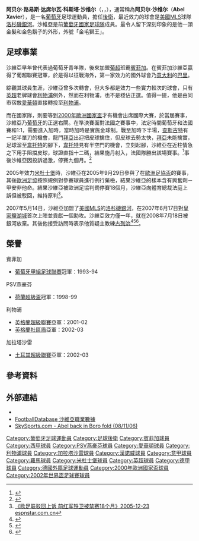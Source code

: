 {{noteta
|G1=liverpoolfc
|G2=uefa
|T=zh-hans:阿贝尔·沙维尔;zh-hk:阿貝爾·沙維亞;zh-tw:阿貝爾·沙維爾;
|1=zh-hans:沙维尔;zh-hk:沙維亞;zh-tw:沙維爾;
|2=zh-hans:席尔瓦;zh-hk:施華;zh-tw:席爾瓦;
|3=zh-hans:科斯塔;zh-hk:哥斯達;zh-tw:科斯塔;
|4=zh-hans:路易斯;zh-hk:路爾斯;zh-tw:路易斯;
|5=zh-hans:古利特;zh-hk:古列治;zh-tw:古利特;
}}
{{Football player infobox
|          playername = 阿贝尔·沙维尔<br>''Abel Xavier''
|               image =
|            fullname = Abel Luís da Silva Costa Xavier
|         dateofbirth = {{birth date and age|1972|11|30}}
|         cityofbirth = [[楠普拉|楠普拉]]
|      countryofbirth = [[File:Flag_of_Portuguese_East_Africa_(proposal).svg|25px]] [[莫桑比克|葡属莫桑比克]]
|              height = {{height|m=1.91}}
|         currentclub =
|          clubnumber =
|            position = [[後衛_(足球)|後衛]]
|               years = 1990–1993<br />1993–1995<br />1995–1996<br />1996–1998<br />1998–1999<br />1999–2002<br />2002–2003<br />2003<br />2004–2005<br />2005<br />2005–2007<br />2007–2008
|               clubs = [[艾馬多拉|艾馬多拉]]<br />[[賓菲加|賓菲加]]<br />[[巴里體育俱樂部|巴里]]<br />[[皇家奥维耶多|皇家奧維耶多]]<br />[[PSV燕豪芬|PSV燕豪芬]]<br />[[愛華頓|愛華頓]]<br />[[利物浦足球會|利物浦]]<br />[[加拉塔沙雷|加拉塔沙雷]]<br />[[漢諾威96足球俱樂部|漢諾威]]<br />[[羅馬足球俱樂部|羅馬]]<br />[[米杜士堡足球會|米杜士堡]]<br />[[洛杉磯銀河|洛杉磯銀河]]
|         caps(goals) = 85 (5)<br />45 (4)<br />{{0}}8 (0)<br />58 (0)<br />19 (2)<br />43 (0)<br />14 (1)<br />11 (0)<br />{{0}}5 (0)<br />{{0}}3 (0)<br />18 (1)<br />21 (0)
|       nationalyears = 1993–2002
|        nationalteam = {{fb|POR}}
| nationalcaps(goals) = 20 (2)
|            pcupdate = 2008年7月4日
}}{{中文譯名
| english    = Abel '''Xavier'''
| putonghua  = 沙维尔<small>（譯名手冊<ref>葡萄牙語姓名譯名手冊，[[新華通訊社|新華通訊社]]譯名室，ISBN 7-100-01663-0，參閱於2008年11月24日。</ref>）</small> <br>哈维尔<ref>哈維爾是[[西班牙語|西班牙語]]的譯法，部分媒體誤用，如[http://chelsea.sina.com.cn/news/2007-07-14/06203047.html] {{Wayback|url=http://chelsea.sina.com.cn/news/2007-07-14/06203047.html |date=20190725104129 }}。</ref>
| taiwan     = 沙維爾
| cantonese  = 沙維亞
|}}
'''阿贝尔·路易斯·达席尔瓦·科斯塔·沙维尔'''（{{lang-pt|'''Abel Luís da Silva Costa Xavier'''}}，{{IPA2|ɐ'bɛɫ ʃɐvi'ɛɾ}}，{{bd|1972年|11月30日|catidx=Xavier, Abel}}），通常稱為'''阿贝尔·沙维尔'''（'''Abel Xavier'''），是一名[[葡萄牙|葡萄牙]]足球運動員，擔任[[後衛_(足球)|後衛]]，最近效力的球會是[[美國|美國]][[MLS|MLS]]球隊[[洛杉磯銀河|洛杉磯銀河]]。沙維亞是前[[葡萄牙國家足球隊|葡萄牙國家足球隊]]成員。最令人留下深刻印象的是他一頭金髮和金色鬍子的外形，外號「金毛獅王」。

==足球事業==
沙維亞早年曾代表過葡萄牙青年隊，後來加盟[[葡超|葡超]]班霸[[賓菲加|賓菲加]]。在賓菲加沙維亞贏得了葡超聯賽冠軍，於是得以征戰海外，第一家效力的國外球會乃[[意大利|意大利]]的[[巴里足球俱樂部|巴里]]。

綜觀其球員生涯，沙維亞曾多次轉會，但大多都是效力一些實力較次的球會，只有[[英超|英超]]老牌球會[[利物浦足球俱樂部|利物浦]]例外，然而在利物浦，也不是穩佔正選。值得一提，他是由同市宿敵[[愛華頓|愛華頓]]直接轉投至[[利物浦|利物浦]]。

而在國家隊，則要等到[[2000年歐洲國家盃|2000年歐洲國家盃]]才有機會出席國際大賽，於當屆賽事，沙維亞乃[[葡萄牙|葡萄牙]]的正選右閘。在準決賽面對法國之賽事中，法定時間葡萄牙和法國賽和1:1，需要進入加時，當時加時是實施金球制。戰至加時下半場，[[查斯古特|查斯古特]]有一記半單刀的機會，龍門[[拜亞|拜亞]]出迎把皮球擒住，但皮球去勢太快，[[拜亞|拜亞]]未能擒實，足球溜至[[韋托特|韋托特]]的腳下，[[韋托特|韋托特]]見有半空門的機會，立刻起腳，沙維亞在近柱情急之下用手阻擋皮球，球證直指十二碼，結果施丹射入，法國隊勝出該場賽事。<ref>{{Cite web |url=http://www.youtube.com/watch?v=FzBZshTTEHk |title=存档副本 |access-date=2010-12-08 |archive-date=2020-11-11 |archive-url=https://web.archive.org/web/20201111093415/http://www.youtube.com/watch?v=FzBZshTTEHk |dead-url=no }}</ref>事後沙維亞因投訴過激，停賽九個月。<ref>{{Cite web |url=http://sportsillustrated.cnn.com/soccer/world/2000/euro2000/news/2000/07/02/portugal_penalty_ap/ |title=存档副本 |access-date=2010-12-08 |archive-date=2012-11-03 |archive-url=https://web.archive.org/web/20121103133644/http://sportsillustrated.cnn.com/soccer/world/2000/euro2000/news/2000/07/02/portugal_penalty_ap/ |dead-url=no }}</ref>

2005年效力[[米杜士堡|米杜士堡]]時，沙維亞在2005年9月29日參與了在[[歐洲足協盃|歐洲足協盃]]的賽事，其後[[歐洲足協|歐洲足協]]按照規例對參賽球員進行例行藥檢，結果沙維亞的樣本含有興奮劑－甲安非他命。結果沙維亞被歐洲足協判罰停賽18個月，沙維亞向體育總裁法庭上訴但被駁回，維持原判<ref>[http://www.racing-china.com/pub/history/2005/1223/93420.htm 《欧足联驳回上诉 前红军铁卫被禁赛18个月》2005-12-23 espnstar.com.cn]{{dead link|date=2018年5月 |bot=InternetArchiveBot |fix-attempted=yes }}</ref>。

2007年5月14日，沙維亞加盟了[[美國|美國]][[MLS|MLS]]的[[洛杉磯銀河|洛杉磯銀河]]，在2007年6月17日對[[皇家鹽湖城|皇家鹽湖城]]首次上陣並貢獻一個助攻。沙維亞效力僅一年，就在2008年7月18日被銀河放棄。其後他接受訪問時表示他質疑主教練[[古列治|古列治]]<ref>{{cite web | url = http://la.galaxy.mlsnet.com/news/team_news.jsp?ymd=20080718&content_id=173908&vkey=pr_lag&fext=.jsp&team=t106 | title = Dominguez added to Galaxy roster | accessdate = 2008-07-19 | date = 2008-07-18 | publisher = la.galaxy.mlsnet.com }}{{dead link|date=十一月 2017 |bot=InternetArchiveBot }}</ref><ref>{{cite web | url = http://www.goal.com/en-us/Articolo.aspx?ContenutoId=786270 | title = Xavier Speaks Out Against Gullit | date = 2008-02-21 | publisher = www.goal.com | access-date = 2008-12-02 | archive-date = 2008-07-25 | archive-url = https://web.archive.org/web/20080725062414/http://www.goal.com/en-US/Articolo.aspx?ContenutoId=786270 | dead-url = yes }}</ref><ref>{{cite web | url = http://www.goal.com/en/Articolo.aspx?ContenutoId=787644 | title = McCarthy's Musings: More from Xavier and Welcome to Toronto | date = 2008-02-22 | access-date = 2008-12-02 | archive-date = 2018-11-25 | archive-url = https://web.archive.org/web/20181125204231/https://www.goal.com/en/Articolo.aspx?ContenutoId=787644 | dead-url = yes }}</ref>。

==榮譽==
;賓菲加
* [[葡超|葡萄牙甲組足球聯賽]]冠軍：1993-94

;PSV燕豪芬
* [[荷蘭超級盃|荷蘭超級盃]]冠軍：1998-99

;利物浦
* [[英格蘭超級聯賽|英格蘭超級聯賽]]亞軍：2001-02
* [[英格蘭社區盾|英格蘭社區盾]]亞軍：2002-03

;加拉塔沙雷
* [[土耳其超級聯賽|土耳其超級聯賽]]亞軍：2002-03

==參考資料==
<div class="references-small">
<references />
</div>

==外部連結==
*{{soccerbase|id=17482|name=沙維亞}}
*[http://www.footballdatabase.com/index.php?page=player&Id=706&pn=Abel_Luis_Da_Silva_Xavier FootballDatabase 沙維亞職業數據] {{Wayback|url=http://www.footballdatabase.com/index.php?page=player&Id=706&pn=Abel_Luis_Da_Silva_Xavier |date=20070824122010 }}
*[http://home.skysports.com/list.aspx?hlid=427533&CPID=8&clid=25&lid=2&title=Abel+back+in+Boro+fold SkySports.com - Abel back in Boro fold (08/11/06)]{{dead link|date=2018年5月 |bot=InternetArchiveBot |fix-attempted=yes }}

{{2000年歐洲足球錦標賽葡萄牙參賽名單}}
{{2002年世界杯足球赛葡萄牙参赛名单}}

{{DEFAULTSORT:Xavier, Abel}}
[[Category:葡萄牙足球運動員|Category:葡萄牙足球運動員]]
[[Category:足球後衛|Category:足球後衛]]
[[Category:賓菲加球員|Category:賓菲加球員]]
[[Category:西甲球員|Category:西甲球員]]
[[Category:PSV燕豪芬球員|Category:PSV燕豪芬球員]]
[[Category:愛華頓球員|Category:愛華頓球員]]
[[Category:利物浦球員|Category:利物浦球員]]
[[Category:加拉塔沙雷球員|Category:加拉塔沙雷球員]]
[[Category:漢諾威球員|Category:漢諾威球員]]
[[Category:意甲球員|Category:意甲球員]]
[[Category:羅馬球員|Category:羅馬球員]]
[[Category:米杜士堡球員|Category:米杜士堡球員]]
[[Category:英超球員|Category:英超球員]]
[[Category:德甲球員|Category:德甲球員]]
[[Category:德國外籍足球運動員|Category:德國外籍足球運動員]]
[[Category:2000年歐洲國家盃球員|Category:2000年歐洲國家盃球員]]
[[Category:2002年世界盃足球賽球員|Category:2002年世界盃足球賽球員]]